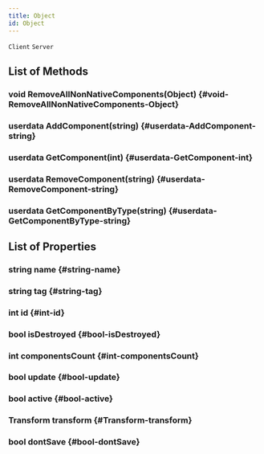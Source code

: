 ```yaml
---
title: Object
id: Object
---
```

`Client`
`Server`

## List of Methods

### void RemoveAllNonNativeComponents(Object) {#void-RemoveAllNonNativeComponents-Object}

### userdata AddComponent(string) {#userdata-AddComponent-string}

### userdata GetComponent(int) {#userdata-GetComponent-int}

### userdata RemoveComponent(string) {#userdata-RemoveComponent-string}

### userdata GetComponentByType(string) {#userdata-GetComponentByType-string}

## List of Properties

### string name {#string-name}

### string tag {#string-tag}

### int id {#int-id}

### bool isDestroyed {#bool-isDestroyed}

### int componentsCount {#int-componentsCount}

### bool update {#bool-update}

### bool active {#bool-active}

### Transform transform {#Transform-transform}

### bool dontSave {#bool-dontSave}


